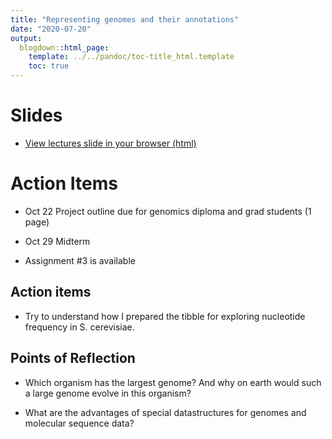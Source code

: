 ```yaml
---
title: "Representing genomes and their annotations"
date: "2020-07-20"
output:
  blogdown::html_page:
    template: ../../pandoc/toc-title_html.template
    toc: true
---
```


# Slides

- [View lectures slide in your browser (html)](/slides/11-slides.html)


# Action Items


- Oct 22 Project outline due for genomics diploma and grad students (1 page)

- Oct 29 Midterm

- Assignment #3 is available


## Action items

- Try to understand how I prepared the tibble for exploring nucleotide frequency in S. cerevisiae.

## Points of Reflection


- Which organism has the largest genome? And why on earth would such a large genome evolve in this organism?

- What are the advantages of special datastructures  for genomes and molecular sequence data?

